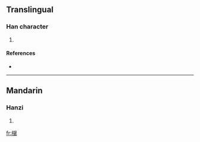 ==Translingual==

===Han character===
{{Han char|rn=75|rad=木|as=14|sn=18|four=5793<sub>2</sub>|canj=木金日女 (DCAV)}}

# {{defn|Han|sort=木14}}

====References====
* {{Han ref|kx=0558.130|dkj=15711|dj=0947.140|hdz=21309.120|uh=6AAD|ud=27309|bh=EFE7|bd=61415}}

----

==Mandarin==

===Hanzi===
{{cmn-hanzi|pin=[[yín]] ([[yin2]])|wg=yin<sup>2</sup>}}

# {{defn|Mandarin|sort=木14}}

[[fr:檭]]